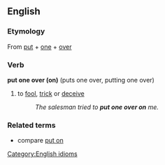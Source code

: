 ==English==

===Etymology===
From [[put]] + [[one]] + [[over]]

===Verb===
[[Category:English idioms]]
'''put one over (on)''' (puts one over, putting one over)

#to [[fool]], [[trick]] or [[deceive]]
#:''The salesman tried to '''put one over on''' me.''

===Related terms===
*compare [[put on]]